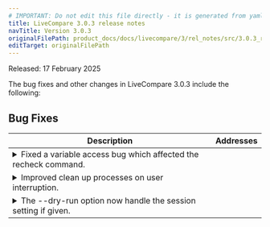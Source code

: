 ```yaml
---
# IMPORTANT: Do not edit this file directly - it is generated from yaml source.
title: LiveCompare 3.0.3 release notes
navTitle: Version 3.0.3
originalFilePath: product_docs/docs/livecompare/3/rel_notes/src/3.0.3_rel_notes.yml
editTarget: originalFilePath
---
```


Released: 17 February 2025

The bug fixes and other changes in LiveCompare 3.0.3 include the following:

## Bug Fixes

<table class="table w-100"><thead><tr><th>Description</th><th width="10%">Addresses</th></tr></thead><tbody>
<tr><td><details><summary>Fixed a variable access bug which affected the recheck command.</summary><hr/><p>Application would report an Unhandled exception when running the recheck command. This was due to a variable access bug.</p>
</details></td><td></td></tr>
<tr><td><details><summary>Improved clean up processes on user interruption.</summary><hr/><p>Improved clean up processes when a user interrupts the application. Now cleans up leftover zombie processes.</p>
</details></td><td></td></tr>
<tr><td><details><summary>The --dry-run option now handle the session setting if given.</summary><hr/><p>The --dry-run option now handles the session setting if given. Previously, the session setting would cause the option to fail.</p>
</details></td><td></td></tr>
</tbody></table>


